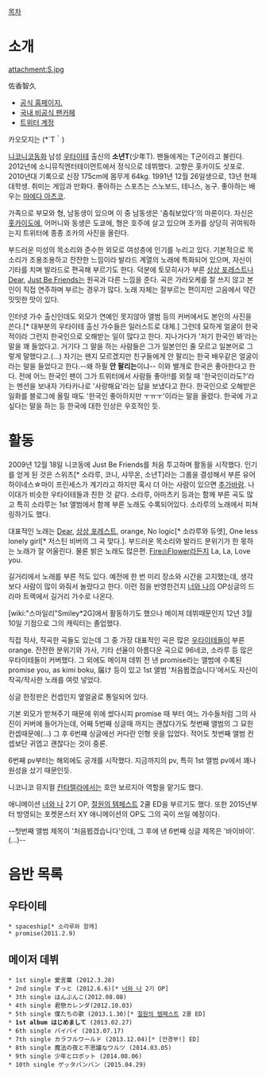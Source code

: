 [[목차]]
= 소개 =
attachment:S.jpg

佐香智久

* [http://k.sakotomohisa.com 공식 홈페이지.]
* [http://cafe.naver.com/syounent/13 국내 비공식 팬카페]
* [https://twitter.com/syounen_t_sako 트위터 계정]

카오모지는 (*´T｀)

[[니코니코동화]] 남성 [[우타이테]] 출신의 '''소년T'''(少年T). 팬들에게는 T군이라고 불린다. 2012년에 소니뮤직엔터테이먼트에서 정식으로 데뷔했다. 고향은 홋카이도 삿포로. 2010년대 기록으로 신장 175cm에 몸무게 64kg. 1991년 12월 26일생으로, 13년 현재 대학생. 취미는 게임과 만화다. 좋아하는 스포츠는 스노보드, 테니스, 농구. 좋아하는 배우는 [[마에다 아츠코]].

가족으로 부모와 형, 남동생이 있으며 이 중 남동생은 '춤춰보았다'의 마론이다. 자신은 [[홋카이도]]에, 어머니와 동생은 도쿄에, 형은 호주에 살고 있으며 조카를 상당히 귀여워하는지 트위터에 종종 조카의 사진을 올린다.

부드러운 미성의 목소리와 준수한 외모로 여성층에 인기를 누리고 있다. 기본적으로 목소리가 조용조용하고 잔잔한 느낌이라 발라드 계열의 노래에 특화되어 있으며, 자신이 기타를 치며 발라드로 편곡해 부르기도 한다. 덕분에 토모히사가 부른 [[상상 포레스트]]나 [[Dear]], [[Just Be Friends]]는 원곡과 다른 느낌을 준다. 곡은 가라오케를 잘 쓰지 않고 본인이 직접 연주하며 부르는 경우가 많다. 노래 자체는 잘부르는 편이지만 고음에서 약간 밋밋한 맛이 있다.

인터넷 가수 출신인데도 외모가 연예인 못지않아 앨범 등의 커버에서도 본인의 사진을 쓴다.[* 대부분의 우타이테 출신 가수들은 일러스트로 대체.] 그런데 묘하게 얼굴이 한국적이라 그런지 한국인으로 오해받는 일이 많다고 한다. 지나가다가 '저기 한국인 봐'라는 말을 꽤 들었다고. 거기다 그 말을 하는 사람들은 그가 일본인인 줄 모르고 일본어로 그렇게 말했다고.(...) 자기는 왠지 모르겠지만 친구들에게 안 팔리는 한국 배우같은 얼굴이라는 말을 들었다고 한다.--왜 하필 '''안 팔리는'''이냐-- 이와 별개로 한국은 좋아한다고 한다. 전에 어느 한국인 팬이 그가 트위터에서 사람들 좋아!!를 외칠 때 '한국인이라도?'라는 멘션을 보내자 가타카나로 '사랑해요'라는 답을 보냈다고 한다. 한국인으로 오해받은 일화를 블로그에 올릴 때도 '한국인 좋아하지만 ㅜㅠㅜ'이라는 말을 올렸다. 한국에 가고 싶다는 말을 하는 등 한국에 대한 인상은 우호적인 듯.

= 활동 =
2009년 12월 18일 니코동에 Just Be Friends를 처음 투고하며 활동을 시작했다. 인기를 얻게 된 것은 스위츠[* 소라루, 코니, 샤무온, 소년T]라는 그룹을 결성해서 부른 유어 하이네스☆마이 프린세스가 계기라고 하지만 혹시 더 아는 사람이 있으면 [[추가바람]]. 나이대가 비슷한 우타이테들과 친한 것 같다. 소라루, 아마츠키 등과는 함께 부른 곡도 많고 특히 소라루는 1st 앨범에서 함께 부른 노래도 수록되어있다. 소라루의 노래에서 피쳐링하기도 했다.

대표적인 노래는 [[Dear]], [[상상 포레스트]], orange, No logic[* 소라루와 듀엣], One less lonely girl[* 저스틴 비버의 그 곡 맞다.]. 부드러운 목소리와 발라드 분위기가 한 몫하는 노래가 잘 어울린다. 물론 밝은 노래도 많은편. [[Fire◎Flower]]라든지 La, La, Love you.

길거리에서 노래를 부른 적도 있다. 예전에 한 번 미리 장소와 시간을 고지했는데, 생각보다 사람이 많이 와줘서 놀랐다고 한다. 이런 점을 반영한건지 [[너와 나]]의 OP싱글의 드라마 트랙에서 길거리 가수로 나온다.

[wiki:"스마일리"Smiley*2G]에서 활동하기도 했으나 메이져 데뷔때문인지 12년 3월 10일 기점으로 그의 캐릭터는 졸업했다.

직접 작사, 작곡한 곡들도 있는데 그 중 가장 대표적인 곡은 많은 [[우타이테]]들이 부른 orange. 잔잔한 분위기와 가사, 기타 선율이 아름다운 곡으로 96네코, 소라루 등 많은 우타이테들이 커버했다. 그 외에도 메이져 데뷔 전 낸 promise라는 앨범에 수록된 promise you, as kimi boku, 届け 등이 있고 1st 앨범 '처음뵙겠습니다'에서도 자신이 작곡/작사한 노래를 여럿 넣었다.

싱글 한정판은 컨셉인지 옆얼굴로 통일되어 있다.

기본 외모가 받쳐주기 때문에 위에 썼다시피 promise 때 부터 여느 가수들처럼 그의 사진이 커버에 들어가는데, 어째 5번째 싱글때 까지는 괜찮다가도 첫번째 앨범의 그 묘한 컨셉때문에(...) 그 후 6번쨰 싱글에선 커다란 인형 옷을 입었다. 적어도 첫번째 앨범 컨셉보단 귀엽고 괜찮다는 것이 중론.

6번째 pv부터는 해외에도 공개를 시작했다. 지금까지의 pv, 특히 1st 앨범 pv에서 꽤나 원성을 샀기 때문인듯.

니코니코 뮤지컬 [[칸타렐라]]에서는 호안 보르지아 역할을 맡기도 했다.

애니메이션 [[너와 나]] 2기 OP, [[절원의 템페스트]] 2쿨 ED을 부르기도 했다. 또한 2015년부터 방영되는 포켓몬스터 XY 애니메이션의 OP도 그의 곡이 쓰일 예정이다.

--첫번째 앨범 제목이 '처음뵙겠습니다'인데, 그 후에 낸 6번째 싱글 제목은 '바이바이'.(...)--

= 음반 목록 =
== 우타이테 ==
 * spaceship[* 소라루와 함께]
 * promise(2011.2.9)

== 메이저 데뷔 ==
 * 1st single 愛言葉 (2012.3.28)
 * 2nd single ずっと (2012.6.6)[* [[너와 나]] 2기 OP]
 * 3th single はんぶんこ(2012.08.08)
 * 4th single 君戀カレンダ(2012.10.03)
 * 5th single 僕たちの歌 (2013.1.30)[* [[절원의 템페스트]] 2쿨 ED]
 * '''1st album はじめまして''' (2013.02.27)
 * 6th single バイバイ (2013.07.17)
 * 7th single カラフルワールド (2013.12.04)[* [안경부!] ED]
 * 8th single 魔法の夜と不思議なワルツ (2014.03.05)
 * 9th single 少年とロボット (2014.08.06)
 * 10th single ゲッタバンバン (2015.04.29)

